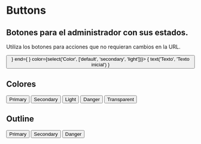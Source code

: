 

<Meta title="Atoms/Button" component={Button} />

# Buttons

## Botones para el administrador con sus estados.

Utiliza los botones para acciones que no requieran cambios en la URL.

<Preview>
  <Story name="standard" parameters={{ decorators: [withKnobs, withA11y] }}>
    <Button start={ <Icon /> } end={ <Icon /> } color={select('Color', ['default', 'secondary', 'light'])}> { text('Texto', 'Texto inicial') } </Button>
  </Story>
</Preview>

<Props of={Button} />

##  Colores

<Preview withToolbar >
  <Story name="clases">
    <div className="separate">
      <Button color="primary"> Primary </Button>
      <Button color="secondary"> Secondary </Button>
      <Button color="light"> Light </Button>
      <Button color="danger"> Danger </Button>
      <Button color="transparent"> Transparent </Button>
    </div>
  </Story>
</Preview>

##  Outline

<Preview withToolbar >
  <Story name="outline">
    <div className="separate">
      <Button color="primary" outline> Primary </Button>
      <Button color="secondary" outline> Secondary </Button>
      <Button color="danger" outline> Danger </Button>
    </div>
  </Story>
</Preview>